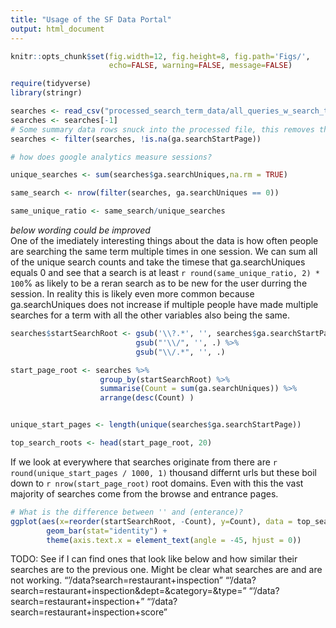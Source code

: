 ```yaml
---
title: "Usage of the SF Data Portal"
output: html_document
---
```


```r
knitr::opts_chunk$set(fig.width=12, fig.height=8, fig.path='Figs/',
                      echo=FALSE, warning=FALSE, message=FALSE)
```

```r
require(tidyverse)
library(stringr)
```

```r
searches <- read_csv("processed_search_term_data/all_queries_w_search_type.csv")
searches <- searches[-1]
# Some summary data rows snuck into the processed file, this removes them
searches <- filter(searches, !is.na(ga.searchStartPage))
```


```r
# how does google analytics measure sessions?

unique_searches <- sum(searches$ga.searchUniques,na.rm = TRUE)

same_search <- nrow(filter(searches, ga.searchUniques == 0))

same_unique_ratio <- same_search/unique_searches

```

_below wording could be improved_  
One of the imediately interesting things about the data is how often people
are searching the same term multiple times in one session. We can sum all of the 
unique search counts and take the timese that ga.searchUniques equals 0 and see that
a search is at least `r round(same_unique_ratio, 2) * 100`% as likely to be a 
reran search as to be new for the user durring the session. In reality this is 
likely even more common because ga.searchUniques
does not increase if multiple people have made multiple searches for a term with all the 
other variables also being the same.




```r
searches$startSearchRoot <- gsub('\\?.*', '', searches$ga.searchStartPage) %>%
                            gsub("'\\/", '', .) %>%
                            gsub("\\/.*", '', .)

start_page_root <- searches %>%
                    group_by(startSearchRoot) %>%
                    summarise(Count = sum(ga.searchUniques)) %>%
                    arrange(desc(Count) )


unique_start_pages <- length(unique(searches$ga.searchStartPage)) 

top_search_roots <- head(start_page_root, 20) 

```


If we look at everywhere that searches originate from there are 
`r round(unique_start_pages / 1000, 1)` thousand differnt urls but these boil 
down to `r nrow(start_page_root)` root domains. Even with this the vast majority
of searches come from the browse and entrance pages. 

```r
# What is the difference between '' and (enterance)?
ggplot(aes(x=reorder(startSearchRoot, -Count), y=Count), data = top_search_roots) +
        geom_bar(stat="identity") +
        theme(axis.text.x = element_text(angle = -45, hjust = 0))
```

TODO:
See if I can find ones that look like below and how similar their searches are to the previous one.
Might be clear what searches are and are not working.
"'/data?search=restaurant+inspection"
"'/data?search=restaurant+inspection&dept=&category=&type="
"'/data?search=restaurant+inspection+"
"'/data?search=restaurant+inspection+score"   
